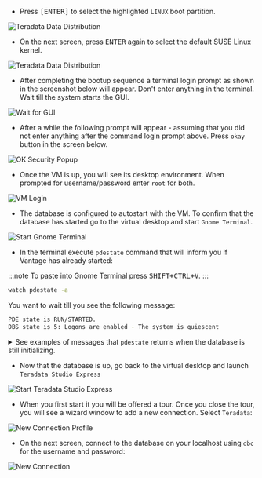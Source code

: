 - Press <kbd>[ENTER]</kbd> to select the highlighted `LINUX` boot partition.

![Teradata Data Distribution](../images/run-vantage/boot-manager-menu.png)

- On the next screen, press <kbd>ENTER</kbd> again to select the default SUSE Linux kernel.

![Teradata Data Distribution](../images/run-vantage/grub-menu.png)

- After completing the bootup sequence a terminal login prompt as shown in the screenshot below will appear. Don't enter anything in the terminal. Wait till the system starts the GUI.

![Wait for GUI](../images/run-vantage/wait-for-gui.png)

- After a while the following prompt will appear - assuming that you did not enter anything after the command login prompt above. Press `okay` button in the screen below.

![OK Security Popup](../images/run-vantage/okay-the-security-popup.png)

- Once the VM is up, you will see its desktop environment. When prompted for username/password enter `root` for both.

![VM Login](../images/run-vantage/vm.login.png)

- The database is configured to autostart with the VM. To confirm that the database has started go to the virtual desktop and start `Gnome Terminal`.

![Start Gnome Terminal](../images/run-vantage/start-gnome-terminal.png)

- In the terminal execute `pdestate` command that will inform you if Vantage has already started:

:::note
To paste into Gnome Terminal press <kbd>SHIFT+CTRL+V</kbd>.
:::

```bash
watch pdestate -a
```

You want to wait till you see the following message:

```bash
PDE state is RUN/STARTED.
DBS state is 5: Logons are enabled - The system is quiescent
```

<details>

<summary>See examples of messages that <code>pdestate</code> returns when the database is still initializing.</summary>

<pre>
PDE state is DOWN/HARDSTOP.

PDE state is START/NETCONFIG.

PDE state is START/GDOSYNC.

PDE state is START/TVSASTART.

PDE state is START/READY.
PDE state is RUN/STARTED.

DBS state is 1/1: DBS Startup - Initializing DBS Vprocs
PDE state is RUN/STARTED.

DBS state is 1/5: DBS Startup - Voting for Transaction Recovery
PDE state is RUN/STARTED.

DBS state is 1/4: DBS Startup - Starting PE Partitions
PDE state is RUN/STARTED.
</pre>

</details>

- Now that the database is up, go back to the virtual desktop and launch `Teradata Studio Express`

![Start Teradata Studio Express](../images/run-vantage/start-teradata-studio-express.png)

- When you first start it you will be offered a tour. Once you close the tour, you will see a wizard window to add a new connection. Select `Teradata`:

![New Connection Profile](../images/run-vantage/new.connection.profile.png)

- On the next screen, connect to the database on your localhost using `dbc` for the username and password:

![New Connection](../images/run-vantage/new.connection.png)
